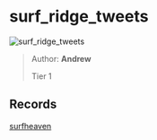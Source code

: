
# surf_ridge_tweets

![surf_ridge_tweets](https://raw.githubusercontent.com/Sayt123/SurfMapPics/Maps-and-bonuses/csgo/surf_ridge_tweets.jpg)

> Author: **Andrew**
>
> Tier 1

## Records

[surfheaven](https://surfheaven.eu/map/surf_ridge_tweets)
